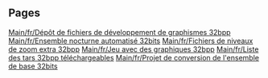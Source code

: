 
== Pages ==
[[Main/fr/Dépôt de fichiers de développement de graphismes 32bpp]]
[[Main/fr/Ensemble nocturne automatisé 32bits]]
[[Main/fr/Fichiers de niveaux de zoom extra 32bpp]]
[[Main/fr/Jeu avec des graphiques 32bpp]]
[[Main/fr/Liste des tars 32bpp téléchargeables]]
[[Main/fr/Projet de conversion de l'ensemble de base 32bits]]
